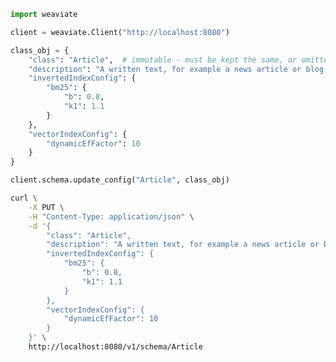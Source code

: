 

<Tabs groupId="languages">
<TabItem value="py" label="Python Client v4">
  <FilteredTextBlock
    text={PyCode}
    startMarker="START UpdateCollection"
    endMarker="END UpdateCollection"
    language="py"
  />
</TabItem>

<TabItem value="py3" label="Python Client v3">

```python
import weaviate

client = weaviate.Client("http://localhost:8080")

class_obj = {
    "class": "Article",  # immutable - must be kept the same, or omitted
    "description": "A written text, for example a news article or blog post",
    "invertedIndexConfig": {
        "bm25": {
            "b": 0.8,
            "k1": 1.1
        }
    },
    "vectorIndexConfig": {
        "dynamicEfFactor": 10
    }
}

client.schema.update_config("Article", class_obj)
```

</TabItem>
<TabItem value="curl" label="Curl">

```bash
curl \
    -X PUT \
    -H "Content-Type: application/json" \
    -d '{
        "class": "Article",
        "description": "A written text, for example a news article or blog post",
        "invertedIndexConfig": {
            "bm25": {
                "b": 0.8,
                "k1": 1.1
            }
        },
        "vectorIndexConfig": {
            "dynamicEfFactor": 10
        }
    }' \
    http://localhost:8080/v1/schema/Article
```

</TabItem>
</Tabs>
